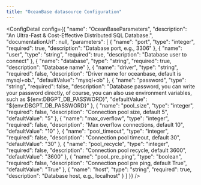 ```yaml
---
title: "OceanBase datasource Configuration"
---
```



<ConfigDetail config={{
  "name": "OceanBaseParameters",
  "description": "An Ultra-Fast & Cost-Effective Distributed SQL Database.",
  "documentationUrl": null,
  "parameters": [
    {
      "name": "port",
      "type": "integer",
      "required": true,
      "description": "Database port, e.g., 3306"
    },
    {
      "name": "user",
      "type": "string",
      "required": true,
      "description": "Database user to connect"
    },
    {
      "name": "database",
      "type": "string",
      "required": true,
      "description": "Database name"
    },
    {
      "name": "driver",
      "type": "string",
      "required": false,
      "description": "Driver name for oceanbase, default is mysql+ob.",
      "defaultValue": "mysql+ob"
    },
    {
      "name": "password",
      "type": "string",
      "required": false,
      "description": "Database password, you can write your password directly, of course, you can also use environment variables, such as ${env:DBGPT_DB_PASSWORD}",
      "defaultValue": "${env:DBGPT_DB_PASSWORD}"
    },
    {
      "name": "pool_size",
      "type": "integer",
      "required": false,
      "description": "Connection pool size, default 5",
      "defaultValue": "5"
    },
    {
      "name": "max_overflow",
      "type": "integer",
      "required": false,
      "description": "Max overflow connections, default 10",
      "defaultValue": "10"
    },
    {
      "name": "pool_timeout",
      "type": "integer",
      "required": false,
      "description": "Connection pool timeout, default 30",
      "defaultValue": "30"
    },
    {
      "name": "pool_recycle",
      "type": "integer",
      "required": false,
      "description": "Connection pool recycle, default 3600",
      "defaultValue": "3600"
    },
    {
      "name": "pool_pre_ping",
      "type": "boolean",
      "required": false,
      "description": "Connection pool pre ping, default True",
      "defaultValue": "True"
    },
    {
      "name": "host",
      "type": "string",
      "required": true,
      "description": "Database host, e.g., localhost"
    }
  ]
}} />

